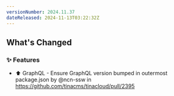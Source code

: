 ```yaml
---
versionNumber: 2024.11.37
dateReleased: 2024-11-13T03:22:32Z
---
```


## What's Changed
### ✨ Features
* ⬆️ GraphQL - Ensure GraphQL version bumped in outermost package.json by @ncn-ssw in https://github.com/tinacms/tinacloud/pull/2395




